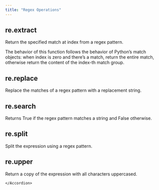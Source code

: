 ```yaml
---
title: "Regex Operations"
---
```

## re.extract
Return the specified match at index from a regex pattern.

The behavior of this function follows the behavior of Python’s match objects: when index is zero and there’s a match, return the entire match, otherwise return the content of the index-th match group.

<Accordion title="Parameters">
    <ParamField body="pattern" type="str | StringValue" required="true" >
</ParamField>

<ParamField body="index" type="int | IntegerValue" required="true" >
</ParamField>
    </Accordion>

    
## re.replace
Replace the matches of a regex pattern with a replacement string.

<Accordion title="Parameters">
    <ParamField body="pattern" type="str | StringValue" required="true" >
</ParamField>

<ParamField body="replacement" type="str | StringValue" required="true" >
</ParamField>
    </Accordion>

    
## re.search
Returns True if the regex pattern matches a string and False otherwise.

<Accordion title="Parameters">
    <ParamField body="pattern" type="str | StringValue" required="true" >
</ParamField>
    </Accordion>

    
## re.split
Split the expression using a regex pattern.

<Accordion title="Parameters">
    <ParamField body="pattern" type="str | StringValue" required="true" >
</ParamField>
    </Accordion>

    
## re.upper
Return a copy of the expression with all characters uppercased.

<Accordion title="Parameters">
    
    </Accordion>

    
    